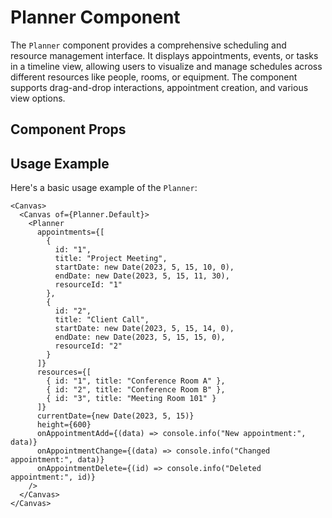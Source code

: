 

<Meta of={Planner} />

# Planner Component

The `Planner` component provides a comprehensive scheduling and resource management interface. It displays appointments, events, or tasks in a timeline view, allowing users to visualize and manage schedules across different resources like people, rooms, or equipment. The component supports drag-and-drop interactions, appointment creation, and various view options.

## Component Props

<Canvas of={Planner.Default} />

<Controls />

## Usage Example

Here's a basic usage example of the `Planner`:

```tsx
<Canvas>
  <Canvas of={Planner.Default}>
    <Planner
      appointments={[
        {
          id: "1",
          title: "Project Meeting",
          startDate: new Date(2023, 5, 15, 10, 0),
          endDate: new Date(2023, 5, 15, 11, 30),
          resourceId: "1"
        },
        {
          id: "2",
          title: "Client Call",
          startDate: new Date(2023, 5, 15, 14, 0),
          endDate: new Date(2023, 5, 15, 15, 0),
          resourceId: "2"
        }
      ]}
      resources={[
        { id: "1", title: "Conference Room A" },
        { id: "2", title: "Conference Room B" },
        { id: "3", title: "Meeting Room 101" }
      ]}
      currentDate={new Date(2023, 5, 15)}
      height={600}
      onAppointmentAdd={(data) => console.info("New appointment:", data)}
      onAppointmentChange={(data) => console.info("Changed appointment:", data)}
      onAppointmentDelete={(id) => console.info("Deleted appointment:", id)}
    />
  </Canvas>
</Canvas>
``` 